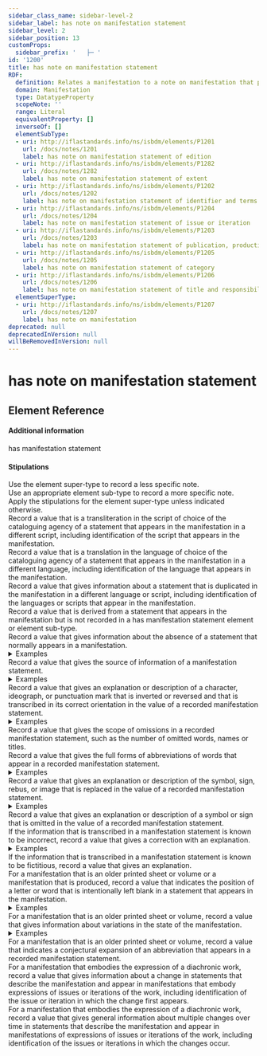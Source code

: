 ```yaml
---
sidebar_class_name: sidebar-level-2
sidebar_label: has note on manifestation statement
sidebar_level: 2
sidebar_position: 13
customProps:
  sidebar_prefix: '   ├─ '
id: '1200'
title: has note on manifestation statement
RDF:
  definition: Relates a manifestation to a note on manifestation that provides information about a manifestation statement that is transcribed from the manifestation.
  domain: Manifestation
  type: DatatypeProperty
  scopeNote: ''
  range: Literal
  equivalentProperty: []
  inverseOf: []
  elementSubType:
  - uri: http://iflastandards.info/ns/isbdm/elements/P1201
    url: /docs/notes/1201
    label: has note on manifestation statement of edition
  - uri: http://iflastandards.info/ns/isbdm/elements/P1282
    url: /docs/notes/1282
    label: has note on manifestation statement of extent
  - uri: http://iflastandards.info/ns/isbdm/elements/P1202
    url: /docs/notes/1202
    label: has note on manifestation statement of identifier and terms of availability
  - uri: http://iflastandards.info/ns/isbdm/elements/P1204
    url: /docs/notes/1204
    label: has note on manifestation statement of issue or iteration
  - uri: http://iflastandards.info/ns/isbdm/elements/P1203
    url: /docs/notes/1203
    label: has note on manifestation statement of publication, production, manufacture, or distribution
  - uri: http://iflastandards.info/ns/isbdm/elements/P1205
    url: /docs/notes/1205
    label: has note on manifestation statement of category
  - uri: http://iflastandards.info/ns/isbdm/elements/P1206
    url: /docs/notes/1206
    label: has note on manifestation statement of title and responsibility
  elementSuperType:
  - uri: http://iflastandards.info/ns/isbdm/elements/P1207
    url: /docs/notes/1207
    label: has note on manifestation
deprecated: null
deprecatedInVersion: null
willBeRemovedInVersion: null
---
```

# has note on manifestation statement

## Element Reference
<ElementReference frontMatter={frontMatter} />

#### Additional information

<SeeAlso><InLink href="/docs/statements/1025">has manifestation statement</InLink></SeeAlso>

#### Stipulations

<div className="stip">
  Use the element super-type to record a less specific note.
</div>

<div className="stip">
  Use an appropriate element sub-type to record a more specific note.
</div>

<div className="stip">
  Apply the stipulations for the element super-type unless indicated otherwise.
</div>

<div className="stip">
  Record a value that is a transliteration in the script of choice of the cataloguing agency of a statement that appears in the manifestation in a different script, including identification of the script that appears in the manifestation.
</div>

<div className="stip">
  Record a value that is a translation in the language of choice of the cataloguing agency of a statement that appears in the manifestation in a different language, including identification of the language that appears in the manifestation.
</div>

<div className="stip">
  Record a value that gives information about a statement that is duplicated in the manifestation in a different language or script, including identification of the languages or scripts that appear in the manifestation.
</div>

<div className="stip">
  Record a value that is derived from a statement that appears in the manifestation but is not recorded in a <InLink href="/docs/statements/1025">has manifestation statement</InLink> element or element sub-type.
</div>

<div className="stip">
  Record a value that gives information about the absence of a statement that normally appears in a manifestation.
  
  <details>
  <summary>Examples</summary>
  
  | Property | Value |
  |:---------|:------|
  | has note on manifestation statement | "No statements appear in the manifestation." |
  
  *[Full example: <InLink href="/docs/fullex/fx071">Pogled na Akademijin vrt (195-; Mujadžić, Omer, 1903-1991; sheet)</InLink>. The manifestation embodies a painting that does not include a signature, title, caption, or other text.]*
  </details>
</div>

<div className="stip">
  Record a value that gives the source of information of a manifestation statement.
  
  <details>
  <summary>Examples</summary>
  
  | Property | Value |
  |:---------|:------|
  | has note on manifestation statement | "Statements taken from volume." |
  
  *[Full example: <InLink href="/docs/fullex/fx032">Mojo 357 (2023; H Bauer Publishing Ltd.; volume + audio disc)</InLink>. The manifestation has volume and audio disc sub-units.]*
  <hr />
  
  | Property | Value |
  |:---------|:------|
  | has note on manifestation statement | "Statements taken from the first issue." |
  
  *[Full example: <InLink href="/docs/fullex/fx038">Springer handbooks of political science and international relations (2022-; Springer; online resource)</InLink>.]*
  <hr />
  
  | Property | Value |
  |:---------|:------|
  | has note on manifestation statement | "Statements taken from the reverse side of the card." |
  
  *[Full example: <InLink href="/docs/fullex/fx060">Truman Capote, ecrivain, USA, 1947 (2008; Nouvelles Images S.A.; card)</InLink>.]*
  </details>
</div>

<div className="stip">
  Record a value that gives an explanation or description of a character, ideograph, or punctuation mark that is inverted or reversed and that is transcribed in its correct orientation in the value of a recorded manifestation statement.
  
  <details>
  <summary>Examples</summary>
  
  | Property | Value |
  |:---------|:------|
  | has note on manifestation statement | "The first “B” in “ABBA” is reversed." |
  </details>
</div>

<div className="stip">
  Record a value that gives the scope of omissions in a recorded manifestation statement, such as the number of omitted words, names or titles.
</div>

<div className="stip">
  Record a value that gives the full forms of abbreviations of words that appear in a recorded manifestation statement.
  
  <details>
  <summary>Examples</summary>
  
  | Property | Value |
  |:---------|:------|
  | has note on manifestation statement | "Boetij viri celeberrimi de [con]solatio[n]e phylosophie liber : cu[m] optimo [com]me[n]to beati Thome." |
  </details>
</div>

<div className="stip">
  Record a value that gives an explanation or description of the symbol, sign, rebus, or image that is replaced in the value of a recorded manifestation statement.
  
  <details>
  <summary>Examples</summary>
  
  | Property | Value |
  |:---------|:------|
  | has note on manifestation statement | "Copyright symbol replaced by “c”." |
  
  <hr />
  
  | Property | Value |
  |:---------|:------|
  | has note on manifestation statement | "Copyright symbol replaced by “copyright”." |
  
  <hr />
  
  | Property | Value |
  |:---------|:------|
  | has note on manifestation statement | "Phonogram symbol replaced by “&;." |
  
  <hr />
  
  | Property | Value |
  |:---------|:------|
  | has note on manifestation statement | "“E.B.C.” is represented as a sequence of musical notes." |
  </details>
</div>

<div className="stip">
  Record a value that gives an explanation or description of a symbol or sign that is omitted in the value of a recorded manifestation statement.
</div>

<div className="stip">
  If the information that is transcribed in a manifestation statement is known to be incorrect, record a value that gives a correction with an explanation.
  
  <details>
  <summary>Examples</summary>
  
  | Property | Value |
  |:---------|:------|
  | has note on manifestation statement | "Looser is a misspelling of loser." |
  
  <hr />
  
  | Property | Value |
  |:---------|:------|
  | has note on manifestation statement | "Hnmble is a misprint of humble." |
  </details>
</div>

<div className="stip">
  If the information that is transcribed in a manifestation statement is known to be fictitious, record a value that gives an explanation.
</div>

<div className="stip">
  For a manifestation that is an older printed sheet or volume or a manifestation that is produced, record a value that indicates the position of a letter or word that is intentionally left blank in a statement that appears in the manifestation.
  
  <details>
  <summary>Examples</summary>
  
  | Property | Value |
  |:---------|:------|
  | has note on manifestation statement | "Blank spaces not filled in for day and final year of date: Gifwen Stockholms Rådhus den [] Junii 176[]." |
  
  <hr />
  
  | Property | Value |
  |:---------|:------|
  | has note on manifestation statement | "Blank spaces filled in for day and final year of date." |
  </details>
</div>

<div className="stip">
  For a manifestation that is an older printed sheet or volume, record a value that gives information about variations in the state of the manifestation.
  
  <details>
  <summary>Examples</summary>
  
  | Property | Value |
  |:---------|:------|
  | has note on manifestation statement | "Variant state has misprint in colophon: Stocholm." |
  </details>
</div>

<div className="stip">
  For a manifestation that is an older printed sheet or volume, record a value that indicates a conjectural expansion of an abbreviation that appears in a recorded manifestation statement.
</div>

<div className="stip">
  For a manifestation that embodies the expression of a diachronic work, record a value that gives information about a change in statements that describe the manifestation and appear in manifestations that embody expressions of issues or iterations of the work, including identification of the issue or iteration in which the change first appears.
</div>

<div className="stip">
  For a manifestation that embodies the expression of a diachronic work, record a value that gives general information about multiple changes over time in statements that describe the manifestation and appear in manifestations of expressions of issues or iterations of the work, including identification of the issues or iterations in which the changes occur.
</div>
